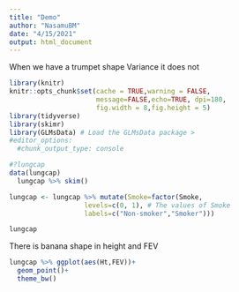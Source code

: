 ```yaml
---
title: "Demo"
author: "NasamuBM"
date: "4/15/2021"
output: html_document
---
```


When we have a trumpet shape Variance it does not 
```r
library(knitr)
knitr::opts_chunk$set(cache = TRUE,warning = FALSE,
                      message=FALSE,echo=TRUE, dpi=180,
                      fig.width = 8,fig.height = 5)
library(tidyverse)
library(skimr)
library(GLMsData) # Load the GLMsData package >
#editor_options:
  #chunk_output_type: console
```
```r
#?lungcap
data(lungcap)
  lungcap %>% skim()

lungcap <- lungcap %>% mutate(Smoke=factor(Smoke,
                   levels=c(0, 1), # The values of Smoke
                   labels=c("Non-smoker","Smoker")))

lungcap

```
There is banana shape in height and FEV

```r
lungcap %>% ggplot(aes(Ht,FEV))+
  geom_point()+
  theme_bw()
```
